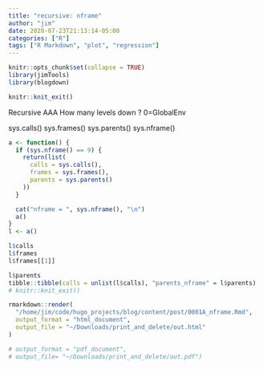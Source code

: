 ```yaml
---  
title: "recursive: nframe" 
author: "jim"  
date: 2020-07-23T21:13:14-05:00  
categories: ["R"]  
tags: ["R Markdown", "plot", "regression"]  
---  
```



```r
knitr::opts_chunk$set(collapse = TRUE)
library(jimTools)
library(blogdown)

knitr::knit_exit()
```

Recursive
AAA How many levels down ?  0=GlobalEnv

sys.calls()
sys.frames()
sys.parents()
sys.nframe()
```r
a <- function() {
  if (sys.nframe() == 9) {
    return(list(
      calls = sys.calls(),
      frames = sys.frames(),
      parents = sys.parents()
    ))
  }

  cat("nframe = ", sys.nframe(), "\n")
  a()
}
l <- a()

l$calls
l$frames
l$frames[[1]]

l$parents
tibble::tibble(calls = unlist(l$calls), "parents_nframe" = l$parents)
# knitr::knit_exit()
```


```r
rmarkdown::render(
  "/home/jim/code/hugo_projects/blog/content/post/0001A_nframe.Rmd",
  output_format = "html_document",
  output_file = "~/Downloads/print_and_delete/out.html"
)

# output_format = "pdf_document",
# output_file= "~/Downloads/print_and_delete/out.pdf")
```
